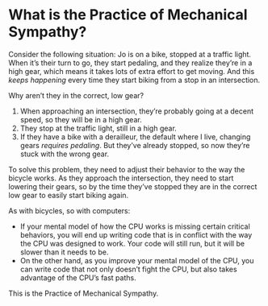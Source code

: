 # What is the Practice of Mechanical Sympathy?

Consider the following situation: Jo is on a bike, stopped at a traffic light.
When it's their turn to go, they start pedaling, and they realize they're in a high gear, which means it takes lots of extra effort to get moving.
And this _keeps happening_ every time they start biking from a stop in an intersection.

Why aren't they in the correct, low gear?

1. When approaching an intersection, they're probably going at a decent speed, so they will be in a high gear.
2. They stop at the traffic light, still in a high gear.
3. If they have a bike with a derailleur, the default where I live, changing gears _requires pedaling_.
   But they've already stopped, so now they're stuck with the wrong gear.

To solve this problem, they need to adjust their behavior to the way the bicycle works.
As they approach the intersection, they need to start lowering their gears, so by the time they've stopped they are in the correct low gear to easily start biking again.

As with bicycles, so with computers:

* If your mental model of how the CPU works is missing certain critical behaviors, you will end up writing code that is in conflict with the way the CPU was designed to work.
  Your code will still run, but it will be slower than it needs to be.
* On the other hand, as you improve your mental model of the CPU, you can write code that not only doesn't fight the CPU, but also takes advantage of the CPU's fast paths.

This is the Practice of Mechanical Sympathy.
